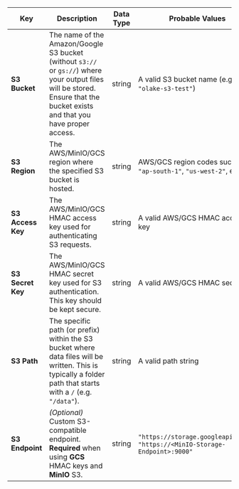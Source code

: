 | **Key**                  | **Description**                    | **Data Type** | **Probable Values**                |
|--------------------------|-------------------------------------------------------------------------------------|---------------|-------------------------------------------------------------------------|
| **S3 Bucket**     | The name of the Amazon/Google S3 bucket (without `s3://` or `gs://`) where your output files will be stored. Ensure that the bucket exists and that you have proper access.                                                                                                             | string        | A valid S3 bucket name (e.g. `"olake-s3-test"`)                          |
| **S3 Region**     | The AWS/MinIO/GCS region where the specified S3 bucket is hosted.                                                                                                                                                                                             | string        | AWS/GCS region codes such as `"ap-south-1"`, `"us-west-2"`, etc.              |
| **S3 Access Key** | The AWS/MinIO/GCS HMAC access key used for authenticating S3 requests.                                                                                                                                     | string        | A valid AWS/GCS HMAC access key                                                  |
| **S3 Secret Key** | The AWS/MinIO/GCS HMAC secret key used for S3 authentication. This key should be kept secure.                                                                                                                         | string        | A valid AWS/GCS HMAC secret key                                                  |
| **S3 Path**       | The specific path (or prefix) within the S3 bucket where data files will be written. This is typically a folder path that starts with a `/` (e.g. `"/data"`).                                                                                    | string        | A valid path string                                                     |
| **S3 Endpoint**    | *(Optional)* Custom S3-compatible endpoint. **Required** when using **GCS** HMAC keys and **MinIO** S3.                                                   | string        | `"https://storage.googleapis.com"`, `"https://<MinIO-Storage-Endpoint>:9000"`                 |
